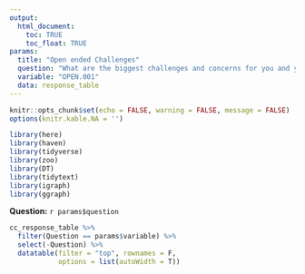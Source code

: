 ```yaml
---
output: 
  html_document:
    toc: TRUE
    toc_float: TRUE
params: 
  title: "Open ended Challenges"
  question: "What are the biggest challenges and concerns for you and your family right now?"
  variable: "OPEN.001"
  data: response_table
---
```


```r
knitr::opts_chunk$set(echo = FALSE, warning = FALSE, message = FALSE)
options(knitr.kable.NA = '')
```

```r
library(here)
library(haven)
library(tidyverse)
library(zoo)
library(DT)
library(tidytext)
library(igraph)
library(ggraph)
```

**Question:** `r params$question`

```r
cc_response_table %>%
  filter(Question == params$variable) %>%
  select(-Question) %>%
  datatable(filter = "top", rownames = F, 
            options = list(autoWidth = T))
```



